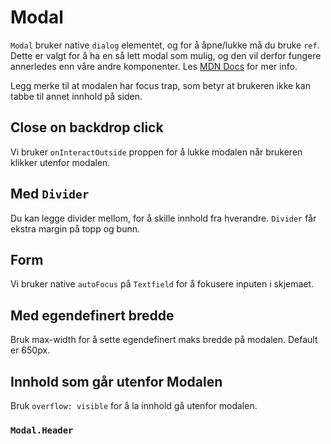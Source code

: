 

<Meta of={ModalStories} />

# Modal

`Modal` bruker native `dialog` elementet, og for å åpne/lukke må du bruke `ref`.
Dette er valgt for å ha en så lett modal som mulig, og den vil derfor fungere annerledes enn våre andre komponenter.
Les [MDN Docs](https://developer.mozilla.org/en-US/docs/Web/HTML/Element/dialog) for mer info.

<Primary />
<Controls />

Legg merke til at modalen har focus trap, som betyr at brukeren ikke kan tabbe til annet innhold på siden.

## Close on backdrop click

Vi bruker `onInteractOutside` proppen for å lukke modalen når brukeren klikker utenfor modalen.

<Canvas of={ModalStories.CloseOnBackdropClick} />

## Med `Divider`

Du kan legge divider mellom, for å skille innhold fra hverandre. `Divider` får ekstra margin på topp og bunn.

<Canvas of={ModalStories.WithDivider} />

## Form

Vi bruker native `autoFocus` på `Textfield` for å fokusere inputen i skjemaet.

<Canvas of={ModalStories.ModalWithForm} />

## Med egendefinert bredde

Bruk max-width for å sette egendefinert maks bredde på modalen. Default er 650px.

<Canvas of={ModalStories.ModalWithMaxWidth} />

## Innhold som går utenfor Modalen

Bruk `overflow: visible` for å la innhold gå utenfor modalen.

<Canvas of={ModalStories.ModalWithSelect} />

### `Modal.Header`

<ArgTypes of={Modal.Header} />
